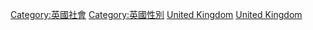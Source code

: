 [[Category:英國社會|Category:英國社會]]
[[Category:英國性別|Category:英國性別]]
[[Category:欧洲各国女性|United Kingdom]]
[[Category:欧洲女性人物|United Kingdom]]